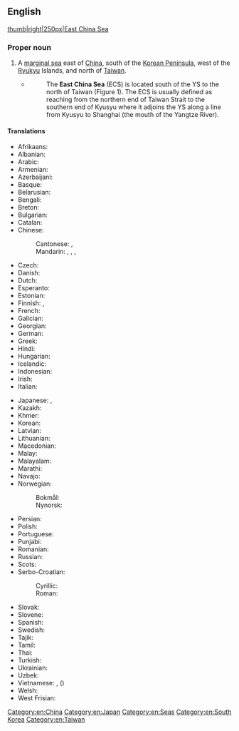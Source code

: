 ==English==
{{wikipedia}}
{{commonscat}}
[[image:East China Sea.jpg|thumb|right|250px|East China Sea]]

===Proper noun===
{{en-proper noun|head=[[east|East]] [[China]] [[sea|Sea]]}}

# A [[marginal sea]] east of [[China]], south of the [[Korean Peninsula]], west of the [[Ryukyu]] Islands, and north of [[Taiwan]].
#* {{quote-book
|en
|url=https://archive.org/details/airseainteractio00kuni/
|year=1998
|title=AIR-SEA INTERACTIONS AND WATER MASS STRUCTURE OF THE EAST CHINA SEA AND YELLOW SEA
|author=Akira Kuninaka
|publisher={{w|Naval Postgraduate School}}
|page=[https://archive.org/details/airseainteractio00kuni/page/n16 1]}}
#*:The '''East China Sea''' (ECS) is located south of the YS to the north of Taiwan (Figure 1). The ECS is usually defined as reaching from the northern end of Taiwan Strait to the southern end of Kyusyu where it adjoins the YS along a line from Kyusyu to Shanghai (the mouth of the Yangtze River).

====Translations====
{{trans-top|a sea}}
* Afrikaans: {{t|af|Oos-Chinese See}}
* Albanian: {{t|sq|Deti i Kinës Lindore}}
* Arabic: {{t|ar|بَحْر الصِّين الشَّرْقِيّ|m}}
* Armenian: {{t|hy|Արևելաչինական ծով}}
* Azerbaijani: {{t|az|Şərqi Çin dənizi}}
* Basque: {{t|eu|Ekialdeko Txinako itsasoa}}
* Belarusian: {{t|be|Усхо́дне-Кіта́йскае мора|n}}
* Bengali: {{t|bn|পূর্ব চীন সাগর}}
* Breton: {{t|br|Mor Reter Sina|m}}
* Bulgarian: {{t|bg|Източнокитайско море|n}}
* Catalan: {{t|ca|mar de la Xina Oriental|f}}
* Chinese:
*: Cantonese: {{t|yue|東海}}, {{t|yue|东海|tr=dung1 hoi2}}
*: Mandarin: {{t+|cmn|東海}}, {{t+|cmn|东海|tr=Dōnghǎi}}, {{t+|cmn|東中國海}}, {{t+|cmn|东中国海|tr=Dōng Zhōngguó Hǎi}} {{qualifier|uncommon}}
* Czech: {{t|cs|Východočínské moře|n}}
* Danish: {{t|da|Østkinesiske Hav|n}}
* Dutch: {{t|nl|Oost-Chinese Zee}}
* Esperanto: {{t|eo|Orientĉina maro}}
* Estonian: {{t|et|Ida-Hiina meri}}
* Finnish: {{t|fi|Itä-Kiinanmeri}}, {{t|fi|Itä-Kiinan meri}}
* French: {{t+|fr|mer de Chine orientale|f}}
* Galician: {{t|gl|mar da China Oriental|m}}
* Georgian: {{t|ka|აღმოსავლეთ ჩინეთის ზღვა}}
* German: {{t+|de|Ostchinesisches Meer|n}}
* Greek: {{t|el|Θάλασσα της Ανατολικής Κίνας|f}}
* Hindi: {{t|hi|पूर्वी चीन सागर}}
* Hungarian: {{t+|hu|Kelet-kínai-tenger}}
* Icelandic: {{t|is|Austur-Kínahaf|n}}
* Indonesian: {{t|id|Laut Tiongkok Timur}}
* Irish: {{t|ga|Muir na Síne Thoir|f}}
* Italian: {{t|it|Mar Cinese Orientale|m}}
{{trans-mid}}
* Japanese: {{t|ja|東シナ海|tr=ひがしシナかい, Higashi Shina-kai}}, {{t|ja|東支那海|tr=ひがしシナかい, Higashi Shina-kai}}
* Kazakh: {{t|kk|Шығыс Қытай теңізі}}
* Khmer: {{t|km|សមុទ្រចិនខាងកើត}}
* Korean: {{t|ko|^동중국해(東中國海)}}
* Latvian: {{t|lv|Austrumķīnas jūra|f}}
* Lithuanian: {{t|lt|Rytų Kinijos jūra|f}}
* Macedonian: {{t|mk|Источнокинеско Море|n}}
* Malay: {{t|ms|Laut China Timur}}
* Malayalam: {{t|ml|കിഴക്കൻ ചൈനാക്കടൽ}}
* Marathi: {{t|mr|पूर्व चीन समुद्र}}
* Navajo: {{t|nv|Tónteel náátsʼósí}}
* Norwegian:
*: Bokmål: {{t|nb|Øst-Kina-havet|n}}
*: Nynorsk: {{t|nn|Austkinahavet|n}}
* Persian: {{t|fa|دریای چین شرقی|tr=daryâ-ye čin šarqi}}
* Polish: {{t+|pl|Morze Wschodniochińskie|n}}
* Portuguese: {{t|pt|Mar da China Oriental|m}}
* Punjabi: {{t|pa|ਪੂਰਬੀ ਚੀਨ ਸਮੁੰਦਰ}}
* Romanian: {{t|ro|Marea Chinei de Est}}
* Russian: {{t|ru|Восто́чно-Кита́йское мо́ре|n}}
* Scots: {{t|sco|East Cheenae Sea}}
* Serbo-Croatian:
*: Cyrillic: {{t|sh|Источнокинеско море|n}}
*: Roman: {{t|sh|Istočnokinesko more|n}}
* Slovak: {{t|sk|Východočínské more|n}}
* Slovene: {{t|sl|Vzhodnokitajsko morje|n}}
* Spanish: {{t|es|mar de China Oriental|m}}
* Swedish: {{t|sv|Östkinesiska havet|n}}
* Tajik: {{t|tg|Баҳри Шарқи Хитой}}
* Tamil: {{t|ta|கிழக்கு சீனக்கடல்}}
* Thai: {{t|th|ทะเลจีนตะวันออก|tr=tá-lee-jiin-dtà-wan-ɔ̀ɔk}}
* Turkish: {{t+|tr|Doğu Çin Denizi}}
* Ukrainian: {{t|uk|Східнокитайське море|n}}
* Uzbek: {{t|uz|Sharqiy Xitoy dengizi}}
* Vietnamese: {{t|vi|Biển Hoa Đông}}, {{t|vi|Đông Hải}} ({{t|vi|東海}})
* Welsh: {{t|cy|Môr Dwyrain Tsieina|m}}
* West Frisian: {{t|fy|Eastsineeske See}}
{{trans-bottom}}

[[Category:en:China]]
[[Category:en:Japan]]
[[Category:en:Seas]]
[[Category:en:South Korea]]
[[Category:en:Taiwan]]